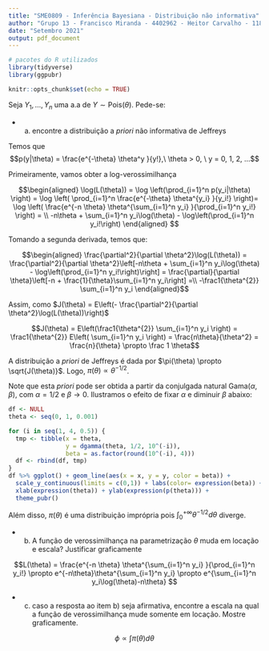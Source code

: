 ```yaml
---
title: "SME0809 - Inferência Bayesiana - Distribuição não informativa"
author: "Grupo 13 - Francisco Miranda - 4402962 - Heitor Carvalho - 11833351"
date: "Setembro 2021"
output: pdf_document
---
```

```r
# pacotes do R utilizados
library(tidyverse)
library(ggpubr)
```

  
```r
knitr::opts_chunk$set(echo = TRUE)
```

Seja $Y_1,..., Y_n$ uma a.a de $Y \sim \text{Pois}(\theta)$. Pede-se:


- a) encontre a distribuição a *priori* não informativa de Jeffreys

Temos que $$p(y|\theta) = \frac{e^{-\theta} \theta^y }{y!},\ \theta > 0, \ y = 0, 1, 2, ...$$

Primeiramente, vamos obter a log-verossimilhança

$$\begin{aligned} 
\log(L(\theta)) =
\log \left(\prod_{i=1}^n p(y_i|\theta) \right) =
\log \left( \prod_{i=1}^n  \frac{e^{-\theta} \theta^{y_i} }{y_i!} \right)=
\log \left( \frac{e^{-n \theta} \theta^{\sum_{i=1}^n y_i} }{\prod_{i=1}^n y_i!} \right) = \\
-n\theta + \sum_{i=1}^n y_i\log(\theta) - \log\left(\prod_{i=1}^n y_i!\right)
\end{aligned} $$

Tomando a segunda derivada, temos que:

$$\begin{aligned} 
  \frac{\partial^2}{\partial \theta^2}\log(L(\theta)) = 
  \frac{\partial^2}{\partial \theta^2}\left[-n\theta + \sum_{i=1}^n y_i\log(\theta) - \log\left(\prod_{i=1}^n y_i!\right)\right] =
  \frac{\partial}{\partial \theta}\left[-n + \frac{1}{\theta}\sum_{i=1}^n y_i\right] =\\
  -\frac1{\theta^{2}} \sum_{i=1}^n y_i
  \end{aligned}$$

Assim, como $J(\theta) = E\left(- \frac{\partial^2}{\partial \theta^2}\log(L(\theta))\right)$

$$J(\theta) = E\left(\frac1{\theta^{2}} \sum_{i=1}^n y_i \right) = \frac1{\theta^{2}} E\left( \sum_{i=1}^n y_i \right)  = \frac{n\theta}{\theta^2} = \frac{n}{\theta} \propto \frac 1 \theta$$

A distribuição a *priori* de Jeffreys é dada por $\pi(\theta) \propto \sqrt{J(\theta)}$. Logo, $\pi(\theta) \propto \theta^{-1/2}$.

Note que esta *priori* pode ser obtida a partir da conjulgada natural $\text{Gama}(\alpha, \beta)$, com $\alpha = 1/2$ e $\beta \to 0$. Ilustramos o efeito de fixar $\alpha$ e diminuir $\beta$ abaixo:

```r
df <- NULL
theta <- seq(0, 1, 0.001)

for (i in seq(1, 4, 0.5)) {
  tmp <- tibble(x = theta,
                y = dgamma(theta, 1/2, 10^(-i)),
                beta = as.factor(round(10^(-i), 4)))
  df <- rbind(df, tmp)
}
df %>% ggplot() + geom_line(aes(x = x, y = y, color = beta)) +
  scale_y_continuous(limits = c(0,1)) + labs(color= expression(beta)) +
  xlab(expression(theta)) + ylab(expression(p(theta))) +
  theme_pubr()

```


Além disso, $\pi(\theta)$ é uma distribuição imprópria pois $\int_0^{+\infty} \theta^{-1/2}d\theta$ diverge.

  
- b) A função de verossimilhança na parametrização $\theta$ muda em locação e escala? Justificar graficamente


$$L(\theta) = \frac{e^{-n \theta} \theta^{\sum_{i=1}^n y_i} }{\prod_{i=1}^n y_i!} \propto e^{-n\theta}\theta^{\sum_{i=1}^n y_i}  \propto e^{\sum_{i=1}^n y_i\log(\theta)-n\theta} $$



- c) caso a resposta ao item b) seja afirmativa, encontre a escala na qual a função de verossimilhança mude somente em locação. Mostre graficamente.

$$\phi \propto \int \pi(\theta) d\theta$$

